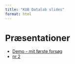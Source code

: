```yaml
---
title: "KUB Datalab slides"
format: html
---
```


# Præsentationer

- [Demo - mit første forsøg](slides/test.qmd)
- [nr 2](slides/dblabpres.qmd)
